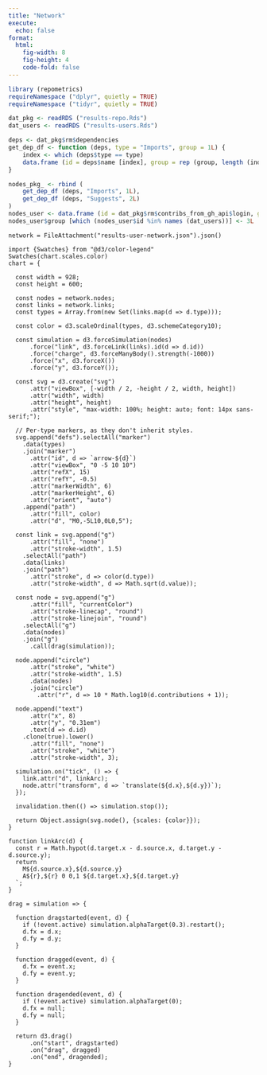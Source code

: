 ```yaml
---
title: "Network"
execute:
  echo: false
format: 
  html:
    fig-width: 8
    fig-height: 4
    code-fold: false
---
```


```r
library (repometrics)
requireNamespace ("dplyr", quietly = TRUE)
requireNamespace ("tidyr", quietly = TRUE)
```
```r
dat_pkg <- readRDS ("results-repo.Rds")
dat_users <- readRDS ("results-users.Rds")

deps <- dat_pkg$rm$dependencies
get_dep_df <- function (deps, type = "Imports", group = 1L) {
    index <- which (deps$type == type)
    data.frame (id = deps$name [index], group = rep (group, length (index)))
}

nodes_pkg_ <- rbind (
    get_dep_df (deps, "Imports", 1L),
    get_dep_df (deps, "Suggests", 2L)
)
nodes_user <- data.frame (id = dat_pkg$rm$contribs_from_gh_api$login, group = 4L)
nodes_user$group [which (nodes_user$id %in% names (dat_users))] <- 3L
```

```ojs
network = FileAttachment("results-user-network.json").json()
```

```ojs
import {Swatches} from "@d3/color-legend"
Swatches(chart.scales.color)
chart = {

  const width = 928;
  const height = 600;

  const nodes = network.nodes;
  const links = network.links;
  const types = Array.from(new Set(links.map(d => d.type)));

  const color = d3.scaleOrdinal(types, d3.schemeCategory10);

  const simulation = d3.forceSimulation(nodes)
      .force("link", d3.forceLink(links).id(d => d.id))
      .force("charge", d3.forceManyBody().strength(-1000))
      .force("x", d3.forceX())
      .force("y", d3.forceY());

  const svg = d3.create("svg")
      .attr("viewBox", [-width / 2, -height / 2, width, height])
      .attr("width", width)
      .attr("height", height)
      .attr("style", "max-width: 100%; height: auto; font: 14px sans-serif;");

  // Per-type markers, as they don't inherit styles.
  svg.append("defs").selectAll("marker")
    .data(types)
    .join("marker")
      .attr("id", d => `arrow-${d}`)
      .attr("viewBox", "0 -5 10 10")
      .attr("refX", 15)
      .attr("refY", -0.5)
      .attr("markerWidth", 6)
      .attr("markerHeight", 6)
      .attr("orient", "auto")
    .append("path")
      .attr("fill", color)
      .attr("d", "M0,-5L10,0L0,5");

  const link = svg.append("g")
      .attr("fill", "none")
      .attr("stroke-width", 1.5)
    .selectAll("path")
    .data(links)
    .join("path")
      .attr("stroke", d => color(d.type))
      .attr("stroke-width", d => Math.sqrt(d.value));

  const node = svg.append("g")
      .attr("fill", "currentColor")
      .attr("stroke-linecap", "round")
      .attr("stroke-linejoin", "round")
    .selectAll("g")
    .data(nodes)
    .join("g")
      .call(drag(simulation));

  node.append("circle")
      .attr("stroke", "white")
      .attr("stroke-width", 1.5)
      .data(nodes)
      .join("circle")
        .attr("r", d => 10 * Math.log10(d.contributions + 1));

  node.append("text")
      .attr("x", 8)
      .attr("y", "0.31em")
      .text(d => d.id)
    .clone(true).lower()
      .attr("fill", "none")
      .attr("stroke", "white")
      .attr("stroke-width", 3);

  simulation.on("tick", () => {
    link.attr("d", linkArc);
    node.attr("transform", d => `translate(${d.x},${d.y})`);
  });

  invalidation.then(() => simulation.stop());

  return Object.assign(svg.node(), {scales: {color}});
}
```

```ojs
function linkArc(d) {
  const r = Math.hypot(d.target.x - d.source.x, d.target.y - d.source.y);
  return `
    M${d.source.x},${d.source.y}
    A${r},${r} 0 0,1 ${d.target.x},${d.target.y}
  `;
}
```

```ojs
drag = simulation => {

  function dragstarted(event, d) {
    if (!event.active) simulation.alphaTarget(0.3).restart();
    d.fx = d.x;
    d.fy = d.y;
  }

  function dragged(event, d) {
    d.fx = event.x;
    d.fy = event.y;
  }

  function dragended(event, d) {
    if (!event.active) simulation.alphaTarget(0);
    d.fx = null;
    d.fy = null;
  }

  return d3.drag()
      .on("start", dragstarted)
      .on("drag", dragged)
      .on("end", dragended);
}
```
